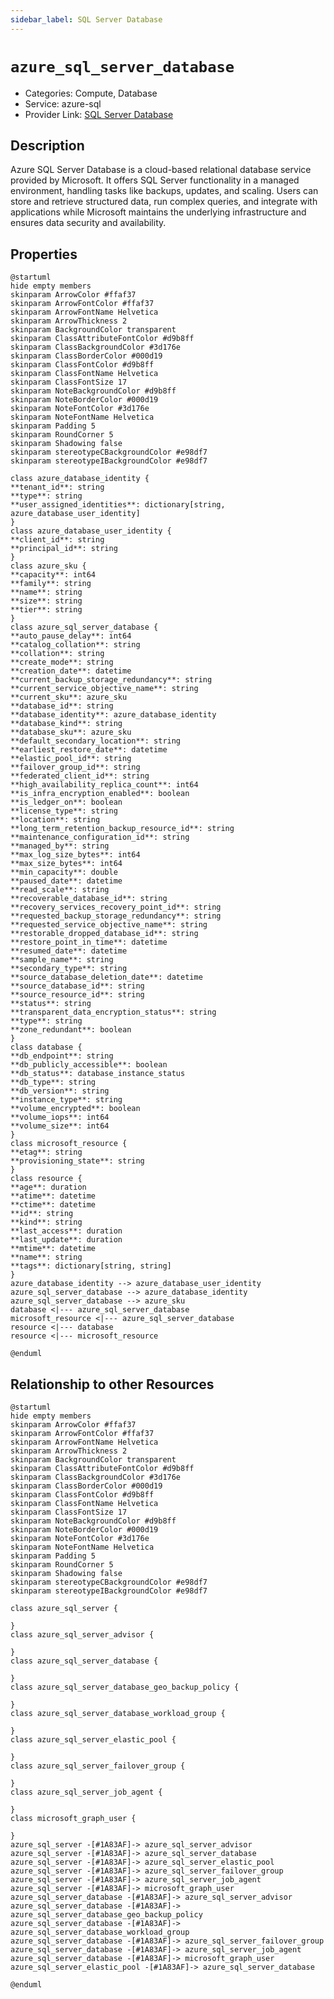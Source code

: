 ```yaml
---
sidebar_label: SQL Server Database
---
```


# `azure_sql_server_database`

- Categories: Compute, Database
- Service: azure-sql
- Provider Link: [SQL Server Database](https://learn.microsoft.com/en-us/azure/azure-sql/database/)

## Description

Azure SQL Server Database is a cloud-based relational database service provided by Microsoft. It offers SQL Server functionality in a managed environment, handling tasks like backups, updates, and scaling. Users can store and retrieve structured data, run complex queries, and integrate with applications while Microsoft maintains the underlying infrastructure and ensures data security and availability.

## Properties

<ZoomPanPinch>

```kroki imgType="plantuml" imgAlt="Diagram of SQL Server Database data model"
@startuml
hide empty members
skinparam ArrowColor #ffaf37
skinparam ArrowFontColor #ffaf37
skinparam ArrowFontName Helvetica
skinparam ArrowThickness 2
skinparam BackgroundColor transparent
skinparam ClassAttributeFontColor #d9b8ff
skinparam ClassBackgroundColor #3d176e
skinparam ClassBorderColor #000d19
skinparam ClassFontColor #d9b8ff
skinparam ClassFontName Helvetica
skinparam ClassFontSize 17
skinparam NoteBackgroundColor #d9b8ff
skinparam NoteBorderColor #000d19
skinparam NoteFontColor #3d176e
skinparam NoteFontName Helvetica
skinparam Padding 5
skinparam RoundCorner 5
skinparam Shadowing false
skinparam stereotypeCBackgroundColor #e98df7
skinparam stereotypeIBackgroundColor #e98df7

class azure_database_identity {
**tenant_id**: string
**type**: string
**user_assigned_identities**: dictionary[string, azure_database_user_identity]
}
class azure_database_user_identity {
**client_id**: string
**principal_id**: string
}
class azure_sku {
**capacity**: int64
**family**: string
**name**: string
**size**: string
**tier**: string
}
class azure_sql_server_database {
**auto_pause_delay**: int64
**catalog_collation**: string
**collation**: string
**create_mode**: string
**creation_date**: datetime
**current_backup_storage_redundancy**: string
**current_service_objective_name**: string
**current_sku**: azure_sku
**database_id**: string
**database_identity**: azure_database_identity
**database_kind**: string
**database_sku**: azure_sku
**default_secondary_location**: string
**earliest_restore_date**: datetime
**elastic_pool_id**: string
**failover_group_id**: string
**federated_client_id**: string
**high_availability_replica_count**: int64
**is_infra_encryption_enabled**: boolean
**is_ledger_on**: boolean
**license_type**: string
**location**: string
**long_term_retention_backup_resource_id**: string
**maintenance_configuration_id**: string
**managed_by**: string
**max_log_size_bytes**: int64
**max_size_bytes**: int64
**min_capacity**: double
**paused_date**: datetime
**read_scale**: string
**recoverable_database_id**: string
**recovery_services_recovery_point_id**: string
**requested_backup_storage_redundancy**: string
**requested_service_objective_name**: string
**restorable_dropped_database_id**: string
**restore_point_in_time**: datetime
**resumed_date**: datetime
**sample_name**: string
**secondary_type**: string
**source_database_deletion_date**: datetime
**source_database_id**: string
**source_resource_id**: string
**status**: string
**transparent_data_encryption_status**: string
**type**: string
**zone_redundant**: boolean
}
class database {
**db_endpoint**: string
**db_publicly_accessible**: boolean
**db_status**: database_instance_status
**db_type**: string
**db_version**: string
**instance_type**: string
**volume_encrypted**: boolean
**volume_iops**: int64
**volume_size**: int64
}
class microsoft_resource {
**etag**: string
**provisioning_state**: string
}
class resource {
**age**: duration
**atime**: datetime
**ctime**: datetime
**id**: string
**kind**: string
**last_access**: duration
**last_update**: duration
**mtime**: datetime
**name**: string
**tags**: dictionary[string, string]
}
azure_database_identity --> azure_database_user_identity
azure_sql_server_database --> azure_database_identity
azure_sql_server_database --> azure_sku
database <|--- azure_sql_server_database
microsoft_resource <|--- azure_sql_server_database
resource <|--- database
resource <|--- microsoft_resource

@enduml
```

</ZoomPanPinch>

## Relationship to other Resources

<ZoomPanPinch>

```kroki imgType="plantuml" imgAlt="Diagram of SQL Server Database resource relationships"
@startuml
hide empty members
skinparam ArrowColor #ffaf37
skinparam ArrowFontColor #ffaf37
skinparam ArrowFontName Helvetica
skinparam ArrowThickness 2
skinparam BackgroundColor transparent
skinparam ClassAttributeFontColor #d9b8ff
skinparam ClassBackgroundColor #3d176e
skinparam ClassBorderColor #000d19
skinparam ClassFontColor #d9b8ff
skinparam ClassFontName Helvetica
skinparam ClassFontSize 17
skinparam NoteBackgroundColor #d9b8ff
skinparam NoteBorderColor #000d19
skinparam NoteFontColor #3d176e
skinparam NoteFontName Helvetica
skinparam Padding 5
skinparam RoundCorner 5
skinparam Shadowing false
skinparam stereotypeCBackgroundColor #e98df7
skinparam stereotypeIBackgroundColor #e98df7

class azure_sql_server {

}
class azure_sql_server_advisor {

}
class azure_sql_server_database {

}
class azure_sql_server_database_geo_backup_policy {

}
class azure_sql_server_database_workload_group {

}
class azure_sql_server_elastic_pool {

}
class azure_sql_server_failover_group {

}
class azure_sql_server_job_agent {

}
class microsoft_graph_user {

}
azure_sql_server -[#1A83AF]-> azure_sql_server_advisor
azure_sql_server -[#1A83AF]-> azure_sql_server_database
azure_sql_server -[#1A83AF]-> azure_sql_server_elastic_pool
azure_sql_server -[#1A83AF]-> azure_sql_server_failover_group
azure_sql_server -[#1A83AF]-> azure_sql_server_job_agent
azure_sql_server -[#1A83AF]-> microsoft_graph_user
azure_sql_server_database -[#1A83AF]-> azure_sql_server_advisor
azure_sql_server_database -[#1A83AF]-> azure_sql_server_database_geo_backup_policy
azure_sql_server_database -[#1A83AF]-> azure_sql_server_database_workload_group
azure_sql_server_database -[#1A83AF]-> azure_sql_server_failover_group
azure_sql_server_database -[#1A83AF]-> azure_sql_server_job_agent
azure_sql_server_database -[#1A83AF]-> microsoft_graph_user
azure_sql_server_elastic_pool -[#1A83AF]-> azure_sql_server_database

@enduml
```

</ZoomPanPinch>
